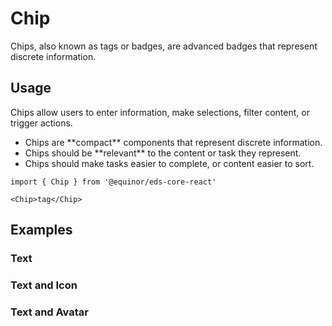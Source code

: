 
# Chip

Chips, also known as tags or badges, are advanced badges that represent discrete information.

<Links 
    figmaUrl="https://www.figma.com/file/0bGXR2sCwMVSDNyyzu5BXrO5/UI%E2%80%94User-Interface?node-id=17497%3A0"
    documentationUrl="https://eds.equinor.com/0b0c666ab/p/95e67f-chip/b/95ad56"
    sourceUrl="https://github.com/equinor/design-system/blob/develop/packages/eds-core-react/src/components/Chip/Chip.tsx"
    npmUrl="https://www.npmjs.com/package/@equinor/eds-core-react"
/>

<Story id="data-display-chips--introduction"/>
<PropsTable />

## Usage

Chips allow users to enter information, make selections, filter content, or trigger actions.
<ul>
    <li>Chips are **compact** components that represent discrete information.</li>
    <li>Chips should be **relevant** to the content or task they represent.</li>
    <li>Chips should make tasks easier to complete, or content easier to sort.</li>
</ul>

  ```tsx
import { Chip } from '@equinor/eds-core-react'

<Chip>tag</Chip>
```

## Examples

### Text

<Story id="data-display-chips--text" />

### Text and Icon

<Story id="data-display-chips--text-and-icon" />

### Text and Avatar

<Story id="data-display-chips--text-and-avatar" />
